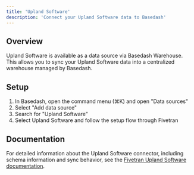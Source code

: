```yaml
---
title: 'Upland Software'
description: 'Connect your Upland Software data to Basedash'
---
```


## Overview

Upland Software is available as a data source via Basedash Warehouse. This allows you to sync your Upland Software data into a centralized warehouse managed by Basedash.

## Setup

1. In Basedash, open the command menu (⌘K) and open "Data sources"
2. Select "Add data source"
3. Search for "Upland Software"
4. Select Upland Software and follow the setup flow through Fivetran

## Documentation

For detailed information about the Upland Software connector, including schema information and sync behavior, see the [Fivetran Upland Software documentation](https://fivetran.com/docs/connectors/applications/upland).
